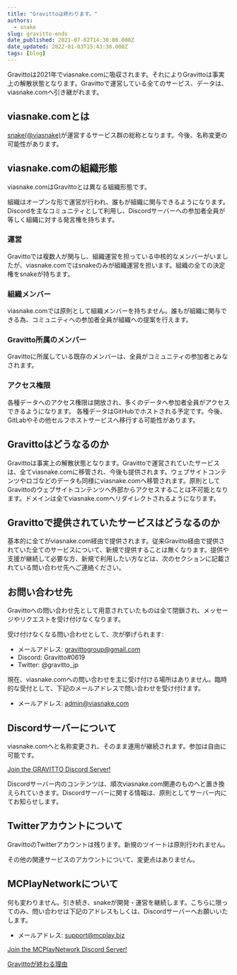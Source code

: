 ```yaml
---
title: "Gravittoは終わります。"
authors:
  - snake
slug: gravitto-ends
date_published: 2021-07-02T14:30:00.000Z
date_updated: 2022-01-03T15:43:38.000Z
tags: [blog]
---
```


Gravittoは2021年でviasnake.comに吸収されます。それによりGravittoは事実上の解散状態となります。Gravittoで運営している全てのサービス、データは、viasnake.comへ引き継がれます。

## viasnake.comとは

[snake(@viasnake)](https://twitter.com/viasnake)が運営するサービス群の総称となります。今後、名称変更の可能性があります。

## viasnake.comの組織形態

viasnake.comはGravittoとは異なる組織形態です。

組織はオープンな形で運営が行われ、誰もが組織に関与できるようになります。Discordを主なコミュニティとして利用し、Discordサーバーへの参加者全員が等しく組織に対する発言権を持ちます。

### 運営

Gravittoでは複数人が関与し、組織運営を担っている中核的なメンバーがいましたが、viasnake.comではsnakeのみが組織運営を担います。組織の全ての決定権をsnakeが持ちます。

### 組織メンバー

viasnake.comでは原則として組織メンバーを持ちません。誰もが組織に関与できる為、コミュニティへの参加者全員が組織への提案を行えます。

### Gravitto所属のメンバー

Gravittoに所属している既存のメンバーは、全員がコミュニティの参加者とみなされます。

### アクセス権限

各種データへのアクセス権限は開放され、多くのデータへ参加者全員がアクセスできるようになります。
各種データはGitHubでホストされる予定です。今後、GitLabやその他セルフホストサービスへ移行する可能性があります。

## Gravittoはどうなるのか

Gravittoは事実上の解散状態となります。Gravittoで運営されていたサービスは、全てviasnake.comに移管され、今後も提供されます。ウェブサイトコンテンツやロゴなどのデータも同様にviasnake.comへ移管されます。原則としてGravittoのウェブサイトコンテンツへ外部からアクセスすることは不可能となります。ドメインは全てviasnake.comへリダイレクトされるようになります。

## Gravittoで提供されていたサービスはどうなるのか

基本的に全てがviasnake.com経由で提供されます。従来Gravitto経由で提供されていた全てのサービスについて、新規で提供することは無くなります。提供や支援が継続して必要な方、新規で利用したい方などは、次のセクションに記載されている問い合わせ先へご連絡ください。

## お問い合わせ先

Gravittoへの問い合わせ先として用意されていたものは全て閉鎖され、メッセージやリクエストを受け付けなくなります。

受け付けなくなる問い合わせとして、次が挙げられます:

- メールアドレス: gravittogroup@gmail.com
- Discord: Gravitto#0619
- Twitter: @gravitto_jp

現在、viasnake.comへの問い合わせを主に受け付ける場所はありません。臨時的な受付として、下記のメールアドレスで問い合わせを受け付けます。

- メールアドレス: admin@viasnake.com

## Discordサーバーについて

viasnake.comへと名称変更され、そのまま運用が継続されます。参加は自由に可能です。

[Join the GRAVITTO Discord Server!](https://discord.gg/EvxN57zxdq)

Discordサーバー内のコンテンツは、順次viasnake.com関連のものへと置き換えられていきます。Discordサーバーに関する情報は、原則としてサーバー内にてお知らせします。

## Twitterアカウントについて

GravittoのTwitterアカウントは残ります。新規のツイートは原則行われません。

その他の関連サービスのアカウントについて、変更点はありません。

## MCPlayNetworkについて

何も変わりません。引き続き、snakeが開発・運営を継続します。こちらに限ってのみ、問い合わせは下記のアドレスもしくは、Discordサーバーへお願いいたします。

- メールアドレス: support@mcplay.biz


[Join the MCPlayNetwork Discord Server!](https://discord.gg/JFdqvF5)

[Gravittoが終わる理由](/why-gravitto-ends/)

